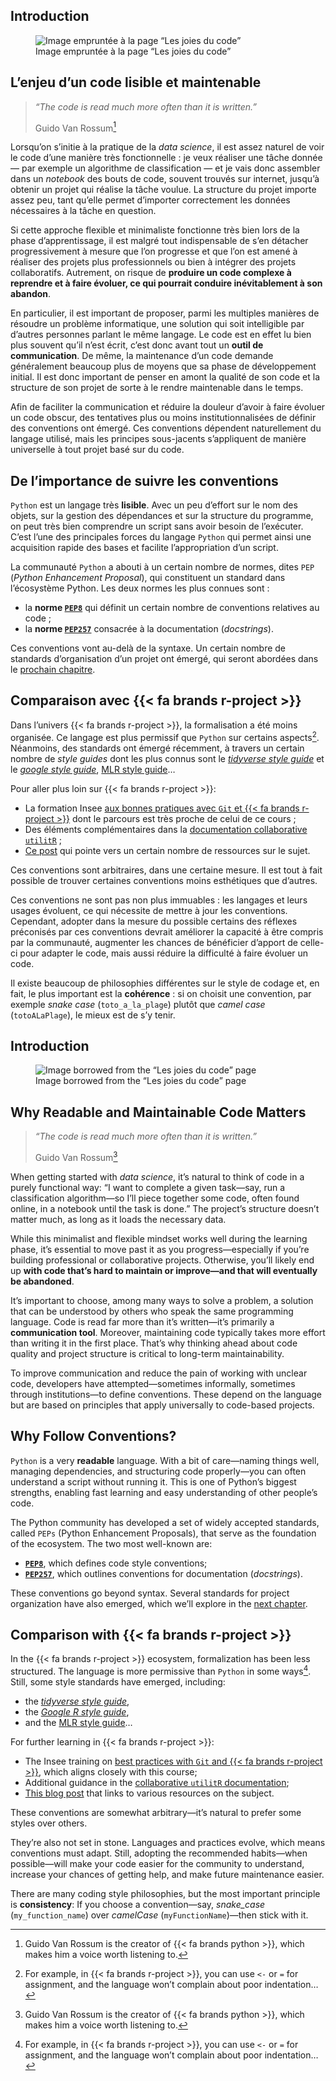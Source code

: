 ::: {.content-visible when-profile="fr"}

# Introduction

![Image empruntée à la page "Les joies du code"](/berk.png){fig-align="center"}

## L'enjeu d'un code lisible et maintenable

> _"The code is read much more often than it is written."_
>
> Guido Van Rossum[^1]

[^1]: Guido Van Rossum est le créateur de {{< fa brands python >}}, c'est donc quelqu'un qu'il est pertinent d'écouter.

Lorsqu'on s'initie à la pratique de la *data science*, il est assez naturel de voir le code d'une manière très fonctionnelle : je veux réaliser une tâche donnée — par exemple un algorithme de classification — et je vais donc assembler dans un *notebook* des bouts de code, souvent trouvés sur internet, jusqu'à obtenir un projet qui réalise la tâche voulue. La structure du projet importe assez peu, tant qu'elle permet d'importer correctement les données nécessaires à la tâche en question.

Si cette approche flexible et minimaliste fonctionne très bien lors de la phase d'apprentissage, il est malgré tout indispensable de s'en détacher progressivement à mesure que l'on progresse et que l'on est amené à réaliser des projets plus professionnels ou bien à intégrer des projets collaboratifs. Autrement, on risque de __produire un code complexe à reprendre et à faire évoluer, ce qui pourrait conduire inévitablement à son abandon__.

En particulier, il est important de proposer, parmi les multiples manières de résoudre un problème informatique, une solution qui soit intelligible par d'autres personnes parlant le même langage. Le code est en effet lu bien plus souvent qu'il n'est écrit, c'est donc avant tout un __outil de communication__. De même, la maintenance d'un code demande généralement beaucoup plus de moyens que sa phase de développement initial. Il est donc important de penser en amont la qualité de son code et la structure de son projet de sorte à le rendre maintenable dans le temps.

Afin de faciliter la communication et réduire la douleur d'avoir à faire évoluer un code obscur, des tentatives plus ou moins institutionnalisées de définir des conventions ont émergé. Ces conventions dépendent naturellement du langage utilisé, mais les principes sous-jacents s'appliquent de manière universelle à tout projet basé sur du code.

## De l'importance de suivre les conventions

`Python` est un langage très __lisible__.
Avec un peu d’effort sur le nom des objets,
sur la gestion des dépendances et sur la structure du programme,
on peut très bien comprendre un script sans avoir besoin de l’exécuter.
C'est l'une des principales forces du langage `Python` qui permet ainsi
une acquisition rapide des bases et facilite l'appropriation d'un script.

La communauté `Python` a abouti à un certain nombre de normes,
dites `PEP` (_Python Enhancement Proposal_),
qui constituent un standard dans l’écosystème Python.
Les deux normes les plus connues sont :

- la __norme [`PEP8`](https://peps.python.org/pep-0008/)__ qui définit un certain nombre de conventions
relatives au code ;
- la __norme [`PEP257`](https://peps.python.org/pep-0257/)__ consacrée à la documentation (_docstrings_).

Ces conventions vont au-delà de la syntaxe. Un certain nombre de standards
d'organisation d'un projet ont émergé, qui seront abordées
dans le [prochain chapitre](/chapters/projects-architecture.html).

:::: {.callout-note collapse="true"}
## Comparaison avec {{< fa brands r-project >}}

Dans l'univers {{< fa brands r-project >}}, la formalisation
a été moins organisée. Ce langage est plus permissif que `Python`
sur certains aspects[^2]. Néanmoins, des standards ont émergé récemment, à travers
un certain nombre de _style guides_ dont les plus connus
sont le
[_tidyverse style guide_](https://style.tidyverse.org/googl) et le
[_google style guide_](https://google.github.io/styleguide/Rguide.html), [MLR style guide](https://github.com/mlr-org/mlr3/wiki/Style-Guide#theoretical-style-guide)...

Pour aller plus loin sur {{< fa brands r-project >}}:

* La formation Insee [aux bonnes pratiques avec `Git` et {{< fa brands r-project >}}](https://inseefrlab.github.io/formation-bonnes-pratiques-git-R/) dont le parcours est très proche de celui de ce cours ;
* Des éléments complémentaires dans la [documentation collaborative `utilitR`](https://www.book.utilitr.org/02_bonnes_pratiques/01-qualite-code) ;
* [Ce post](https://blog.r-hub.io/2022/03/21/code-style/) qui pointe vers
un certain nombre de ressources sur le sujet.
::::

[^2]: Par exemple, en {{< fa brands r-project >}}, il est possible d'utiliser `<-` ou `=`
pour l'assignation,
on ne recontre pas d'erreur en cas de mauvaise indentation...

Ces conventions sont arbitraires, dans une certaine mesure. Il est tout à fait
possible de trouver certaines conventions moins esthétiques que d'autres.

Ces conventions ne sont pas non plus immuables : les langages et leurs usages
évoluent, ce qui nécessite de mettre à jour les conventions. Cependant,
adopter dans la mesure du possible certains des réflexes préconisés par ces
conventions devrait améliorer la capacité à être compris par la communauté,
augmenter les chances de
bénéficier d'apport de celle-ci pour adapter le code, mais aussi réduire la
difficulté à faire évoluer un code.

Il existe beaucoup de philosophies différentes sur le style de codage et,
en fait, le plus important est
la __cohérence__ :
si on choisit une convention, par exemple _snake case_ (`toto_a_la_plage`) plutôt que
_camel case_ (`totoALaPlage`), le mieux est de s'y tenir.

:::
::: {.content-visible when-profile="en"}

# Introduction

![Image borrowed from the "Les joies du code" page](/berk.png){fig-align="center"}

## Why Readable and Maintainable Code Matters

> _"The code is read much more often than it is written."_
>
> Guido Van Rossum[^1]

[^1]: Guido Van Rossum is the creator of {{< fa brands python >}}, which makes him a voice worth listening to.

When getting started with *data science*, it’s natural to think of code in a purely functional way: “I want to complete a given task—say, run a classification algorithm—so I’ll piece together some code, often found online, in a notebook until the task is done.” The project’s structure doesn’t matter much, as long as it loads the necessary data.

While this minimalist and flexible mindset works well during the learning phase, it’s essential to move past it as you progress—especially if you’re building professional or collaborative projects. Otherwise, you’ll likely end up __with code that’s hard to maintain or improve—and that will eventually be abandoned__.

It’s important to choose, among many ways to solve a problem, a solution that can be understood by others who speak the same programming language. Code is read far more than it’s written—it’s primarily a __communication tool__. Moreover, maintaining code typically takes more effort than writing it in the first place. That’s why thinking ahead about code quality and project structure is critical to long-term maintainability.

To improve communication and reduce the pain of working with unclear code, developers have attempted—sometimes informally, sometimes through institutions—to define conventions. These depend on the language but are based on principles that apply universally to code-based projects.

## Why Follow Conventions?

`Python` is a very __readable__ language.
With a bit of care—naming things well, managing dependencies,
and structuring code properly—you can often understand a script
without running it. This is one of Python’s biggest strengths,
enabling fast learning and easy understanding of other people's code.

The Python community has developed a set of widely accepted standards,
called `PEPs` (Python Enhancement Proposals),
that serve as the foundation of the ecosystem.
The two most well-known are:

- __[`PEP8`](https://peps.python.org/pep-0008/)__, which defines code style conventions;
- __[`PEP257`](https://peps.python.org/pep-0257/)__, which outlines conventions for documentation (_docstrings_).

These conventions go beyond syntax. Several standards for project organization have also emerged, which we’ll explore in the [next chapter](/chapters/projects-architecture.html).

:::: {.callout-note collapse="true"}
## Comparison with {{< fa brands r-project >}}

In the {{< fa brands r-project >}} ecosystem, formalization has been less structured. The language is more permissive than `Python` in some ways[^2]. Still, some style standards have emerged, including:

- the [_tidyverse style guide_](https://style.tidyverse.org/googl),
- the [_Google R style guide_](https://google.github.io/styleguide/Rguide.html),
- and the [MLR style guide](https://github.com/mlr-org/mlr3/wiki/Style-Guide#theoretical-style-guide)...

For further learning in {{< fa brands r-project >}}:

* The Insee training on [best practices with `Git` and {{< fa brands r-project >}}](https://inseefrlab.github.io/formation-bonnes-pratiques-git-R/), which aligns closely with this course;
* Additional guidance in the [collaborative `utilitR` documentation](https://www.book.utilitr.org/02_bonnes_pratiques/01-qualite-code);
* [This blog post](https://blog.r-hub.io/2022/03/21/code-style/) that links to various resources on the subject.
::::

[^2]: For example, in {{< fa brands r-project >}}, you can use `<-` or `=` for assignment, and the language won’t complain about poor indentation...

These conventions are somewhat arbitrary—it’s natural to prefer some styles over others.

They’re also not set in stone. Languages and practices evolve, which means conventions must adapt. Still, adopting the recommended habits—when possible—will make your code easier for the community to understand, increase your chances of getting help, and make future maintenance easier.

There are many coding style philosophies, but the most important principle is __consistency__:
If you choose a convention—say, _snake_case_ (`my_function_name`) over _camelCase_ (`myFunctionName`)—then stick with it.

:::


